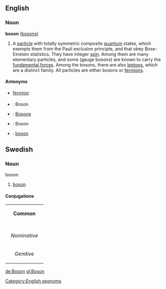 ==English==
===Noun===
'''boson''' ([[bosons]])

#A [[particle]] with totally symmetric composite [[quantum]] states, which exempts them from the Pauli exclusion principle, and that obey Bose-Einstein statistics.  They have integer [[spin]].  Among them are many elementary particles, and some (gauge bosons) are known to carry the [[fundamental force]]s.  Among the bosons, there are also [[lepton]]s, which are a distinct family.  All particles are either bosons or [[fermion]]s.

====Antonyms====
*[[fermion]]

===={{trans}}====
*{{Fr}}: Boson
*{{It}}: [[Bosone]] {{m}}
*{{Gl}}: Boson
*{{sv}}: [[boson#Swedish|boson]]

==Swedish==
===Noun===
;boson
#[[boson#English|boson]]
====Conjugations====
{| border=1 cellspacing=0 
| bgcolor=#FFFFF0 colspan=5 align=center | '''Common''' 
|- 
|- bgcolor=#FFFFF0 align=center 
! rowspan=2 | 
| colspan=2 width=105 | ''Singular'' 
| colspan=2 | ''Plural'' 
|- bgcolor=#FFFFF0 align=center 
| width=105 | ''Indefinite'' 
| width=105 | ''Definite'' 
| width=105 | ''Indefinite'' 
|  width=105 | ''Definite'' 
|- align=center 
| width=105 bgcolor=#FFFFF0 | ''Nominative'' 
| [[boson]] 
| [[bosonen]] 
| [[bosoner]] 
| [[bosonerna]] 
|- align=center 
| width=105 bgcolor=#FFFFF0 | ''Genitive'' 
| [[bosons]] 
| [[bosonens]] 
| [[bosoners]] 
| [[bosonernas]] 
|} 

[[Category:English eponyms]]
[[de:Boson]]
[[gl:Boson]]